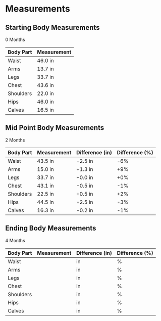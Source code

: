 # Measurements

## Starting Body Measurements

0 Months

| Body Part | Measurement |
| ----------- | ----------- |
| Waist | 46.0 in |
| Arms | 13.7 in |
| Legs | 33.7 in |
| Chest | 43.6 in |
| Shoulders | 22.0 in |
| Hips | 46.0 in |
| Calves | 16.5 in |

## Mid Point Body Measurements

2 Months

| Body Part | Measurement | Difference (in) |  Difference (%) |
| ----------- | ----------- | ----------- | ----------- |
| Waist | 43.5 in | -2.5 in | -6% |
| Arms | 15.0 in | +1.3 in | +9% |
| Legs | 33.7 in | +0.0 in | +0% |
| Chest | 43.1 in | -0.5 in | -1% |
| Shoulders | 22.5 in | +0.5 in | +2% |
| Hips | 44.5 in | -2.5 in | -3% |
| Calves | 16.3 in | -0.2 in | -1% |

## Ending Body Measurements

4 Months

| Body Part | Measurement | Difference (in) |  Difference (%) |
| ----------- | ----------- | ----------- | ----------- |
| Waist |  | in | % |
| Arms |  | in | % |
| Legs |  | in | % |
| Chest |  | in | % |
| Shoulders |  | in | % |
| Hips |  | in | % |
| Calves |  | in | % |
